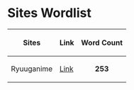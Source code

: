 = Sites Wordlist =

{|
! Sites
! Link
! Word Count
|-
|Ryuuganime
|[https://ryuuganime.my.id Link]
| style="text-align:center;" | '''253'''
|}